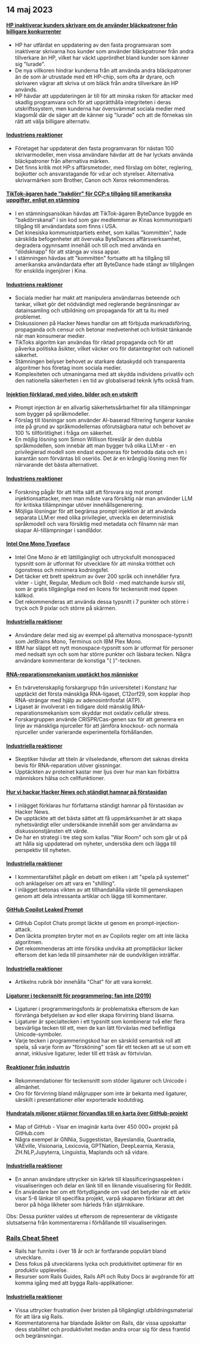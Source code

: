 

<CallToAction />

<Steps>

## 14 maj 2023

#### [HP inaktiverar kunders skrivare om de använder bläckpatroner från billigare konkurrenter](https://www.telegraph.co.uk/money/consumer-affairs/hp-printers-computers-ink-cartridges-rivals/)

- HP har utfärdat en uppdatering av den fasta programvaran som inaktiverar skrivarna hos kunder som använder bläckpatroner från andra tillverkare än HP, vilket har väckt upprördhet bland kunder som känner sig "lurade".
- De nya villkoren hindrar kunderna från att använda andra bläckpatroner än de som är utrustade med ett HP-chip, som ofta är dyrare, och skrivaren vägrar att skriva ut om bläck från andra tillverkare än HP används.
- HP hävdar att uppdateringen är till för att minska risken för attacker med skadlig programvara och för att upprätthålla integriteten i deras utskriftssystem, men kunderna har översvämmat sociala medier med klagomål där de säger att de känner sig "lurade" och att de förnekas sin rätt att välja billigare alternativ.

#### [Industriens reaktioner](http://news.ycombinator.com/item?id=35930518)

- Företaget har uppdaterat den fasta programvaran för nästan 100 skrivarmodeller, men vissa användare hävdar att de har lyckats använda bläckpatroner från alternativa märken.
- Det finns kritik mot HP:s affärsmetoder, med förslag om böter, reglering, bojkotter och ansvarstagande för vd:ar och styrelser. Alternativa skrivarmärken som Brother, Canon och Xerox rekommenderas.

#### [TikTok-ägaren hade "bakdörr" för CCP:s tillgång till amerikanska uppgifter, enligt en stämning](https://www.businessinsider.com/new-lawsuit-alleges-tiktok-owner-let-ccp-access-user-data-2023-5)

- I en stämningsansökan hävdas att TikTok-ägaren ByteDance byggde en "bakdörrskanal" i sin kod som gav medlemmar av Kinas kommunistparti tillgång till användardata som finns i USA.
- Det kinesiska kommunistpartiets enhet, som kallas "kommittén", hade särskilda befogenheter att övervaka ByteDances affärsverksamhet, degradera ogynnsamt innehåll och till och med använda en "dödsknapp" för att stänga av vissa appar.
- I stämningen hävdas att "kommittén" fortsatte att ha tillgång till amerikanska användardata efter att ByteDance hade stängt av tillgången för enskilda ingenjörer i Kina.

#### [Industriens reaktioner](http://news.ycombinator.com/item?id=35929348)

- Sociala medier har makt att manipulera användarnas beteende och tankar, vilket gör det nödvändigt med reglerande begränsningar av datainsamling och utbildning om propaganda för att ta itu med problemet.
- Diskussionen på Hacker News handlar om att förbjuda marknadsföring, propaganda och censur och betonar medvetenhet och kritiskt tänkande när man konsumerar medier.
- TikToks algoritm kan användas för riktad propaganda och för att påverka politiska åsikter, vilket väcker oro för dataintegritet och nationell säkerhet.
- Stämningen belyser behovet av starkare dataskydd och transparenta algoritmer hos företag inom sociala medier.
- Komplexiteten och utmaningarna med att skydda individens privatliv och den nationella säkerheten i en tid av globaliserad teknik lyfts också fram.

#### [Injektion förklarad, med video, bilder och en utskrift](https://simonwillison.net/2023/May/2/prompt-injection-explained/)

- Prompt injection är en allvarlig säkerhetssårbarhet för alla tillämpningar som bygger på språkmodeller.
- Förslag till lösningar som använder AI-baserad filtrering fungerar kanske inte på grund av språkmodellernas oförutsägbara natur och behovet av 100 % tillförlitlighet i fråga om säkerhet.
- En möjlig lösning som Simon Willison föreslår är den dubbla språkmodellen, som innebär att man bygger två olika LLM:er - en privilegierad modell som endast exponeras för betrodda data och en i karantän som förväntas bli oseriös. Det är en krånglig lösning men för närvarande det bästa alternativet.

#### [Industriens reaktioner](http://news.ycombinator.com/item?id=35929122)

- Forskning pågår för att hitta sätt att försvara sig mot prompt injektionsattacker, men man måste vara försiktig när man använder LLM för kritiska tillämpningar utöver innehållsgenerering.
- Möjliga lösningar för att begränsa prompt injektion är att använda separata LLM:er med olika privilegier, utveckla en deterministisk språkmodell och vara försiktig med metadata och filnamn när man skapar AI-tillämpningar i sandlådor.

#### [Intel One Mono Typeface](https://github.com/intel/intel-one-mono)

- Intel One Mono är ett lättillgängligt och uttrycksfullt monospaced typsnitt som är utformat för utvecklare för att minska trötthet och ögonstress och minimera kodningsfel.
- Det täcker ett brett spektrum av över 200 språk och innehåller fyra vikter - Light, Regular, Medium och Bold - med matchande kursiv stil, som är gratis tillgängliga med en licens för teckensnitt med öppen källkod.
- Det rekommenderas att använda dessa typsnitt i 7 punkter och större i tryck och 9 pixlar och större på skärmen.

#### [Industriella reaktioner](http://news.ycombinator.com/item?id=35925124)

- Användare delar med sig av exempel på alternativa monospace-typsnitt som JetBrains Mono, Terminus och IBM Plex Mono.
- IBM har släppt ett nytt monospace-typsnitt som är utformat för personer med nedsatt syn och som har större punkter och läsbara tecken. Några användare kommenterar de konstiga "{ }"-tecknen.

#### [RNA-reparationsmekanism upptäckt hos människor](https://phys.org/news/2023-04-hidden-rna-mechanism-humans.html)

- En tvärvetenskaplig forskargrupp från universitetet i Konstanz har upptäckt det första mänskliga RNA-ligaset, C12orf29, som kopplar ihop RNA-strängar med hjälp av adenosintrifosfat (ATP).
- Ligaset är involverat i en tidigare dold mänsklig RNA-reparationsmekanism som skyddar mot oxidativ cellulär stress.
- Forskargruppen använde CRISPR/Cas-genen sax för att generera en linje av mänskliga njurceller för att jämföra knockout- och normala njurceller under varierande experimentella förhållanden.

#### [Industriella reaktioner](http://news.ycombinator.com/item?id=35924495)

- Skeptiker hävdar att titeln är vilseledande, eftersom det saknas direkta bevis för RNA-reparation utöver gissningar.
- Upptäckten av proteinet kastar mer ljus över hur man kan förbättra människors hälsa och cellfunktioner.

#### [Hur vi hackar Hacker News och ständigt hamnar på förstasidan](https://www.indiehackers.com/post/how-to-hack-hacker-news-and-consistently-hit-the-front-page-56b4a04e12)

- I inlägget förklaras hur författarna ständigt hamnar på förstasidan av Hacker News.
- De upptäckte att det bästa sättet att få uppmärksamhet är att skapa nyhetsvärdigt eller undersökande innehåll som ger användarna av diskussionstjänsten ett värde.
- De har en strategi i tre steg som kallas "War Room" och som går ut på att hålla sig uppdaterad om nyheter, undersöka dem och lägga till perspektiv till nyheten.

#### [Industriella reaktioner](http://news.ycombinator.com/item?id=35929794)

- I kommentarsfältet pågår en debatt om etiken i att "spela på systemet" och anklagelser om att vara en "shilling".
- I inlägget betonas vikten av att tillhandahålla värde till gemenskapen genom att dela intressanta artiklar och lägga till kommentarer.

#### [GitHub Copilot Leaked Prompt](https://simonwillison.net/2023/May/12/github-copilot-chat-leaked-prompt/)

- GitHub Copilot Chats prompt läckte ut genom en prompt-injection-attack.
- Den läckta prompten bryter mot en av Copilots regler om att inte läcka algoritmen.
- Det rekommenderas att inte försöka undvika att promptläckor läcker eftersom det kan leda till pinsamheter när de oundvikligen inträffar.

#### [Industriella reaktioner](http://news.ycombinator.com/item?id=35924293)

- Artikelns rubrik bör innehålla "Chat" för att vara korrekt.

#### [Ligaturer i teckensnitt för programmering: fan inte (2019)](https://practicaltypography.com/ligatures-in-programming-fonts-hell-no.html)

- Ligaturer i programmeringsfonts är problematiska eftersom de kan förvränga betydelsen av kod eller skapa förvirring bland läsarna.
- Ligaturer är specialtecken i ett typsnitt som kombinerar två eller flera besvärliga tecken till ett, men de kan lätt förväxlas med befintliga Unicode-symboler.
- Varje tecken i programmeringskod har en särskild semantisk roll att spela, så varje form av "försköning" som får ett tecken att se ut som ett annat, inklusive ligaturer, leder till ett träsk av förtvivlan.

#### [Reaktioner från industrin](http://news.ycombinator.com/item?id=35925821)

- Rekommendationer för teckensnitt som stöder ligaturer och Unicode i allmänhet.
- Oro för förvirring bland målgrupper som inte är bekanta med ligaturer, särskilt i presentationer eller exporterade kodutdrag.

#### [Hundratals miljoner stjärnor förvandlas till en karta över GitHub-projekt](https://anvaka.github.io/map-of-github/)

- Map of GitHub - Visar en imaginär karta över 450 000+ projekt på GitHub.com
- Några exempel är GNNia, Suggestistan, Bayeslandia, Quantradia, VAEville, Visionaria, Lexicovia, GPTNation, DeepLearnia, Kerasia, ZH.NLP,Jupyterra, Linguistia, Maplands och så vidare.

#### [Industriella reaktioner](http://news.ycombinator.com/item?id=35931402)

- En annan användare uttrycker sin kärlek till klassificeringsaspekten i visualiseringen och delar en länk till en liknande visualisering för Reddit.
- En användare ber om ett förtydligande om vad det betyder när ett arkiv visar 5-6 länkar till specifika projekt, varpå skaparen förklarar att det beror på höga likheter som härleds från stjärnkikare.

Obs: Dessa punkter valdes ut eftersom de representerar de viktigaste slutsatserna från kommentarerna i förhållande till visualiseringen.

### [Rails Cheat Sheet](https://fly.io/ruby-dispatch/welcome-to-rails-cheat-sheet/)

- Rails har funnits i över 18 år och är fortfarande populärt bland utvecklare.
- Dess fokus på utvecklarens lycka och produktivitet optimerar för en produktiv upplevelse.
- Resurser som Rails Guides, Rails API och Ruby Docs är avgörande för att komma igång med att bygga Rails-applikationer.

#### [Industriella reaktioner](http://news.ycombinator.com/item?id=35927813)

- Vissa uttrycker frustration över bristen på tillgängligt utbildningsmaterial för att lära sig Rails.
- Kommentatorerna har blandade åsikter om Rails, där vissa uppskattar dess stabilitet och produktivitet medan andra oroar sig för dess framtid och begränsningar.

</Steps>
